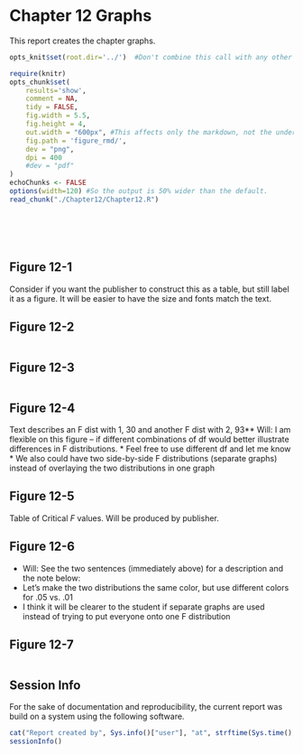 Chapter 12 Graphs
=================================================
This report creates the chapter graphs.

<!--  Set the working directory to the repository's base directory; this assumes the report is nested inside of only one directory.-->
```r
opts_knit$set(root.dir='../')  #Don't combine this call with any other chunk -especially one that uses file paths.
```

<!-- Set the report-wide options, and point to the external code file. -->
```r
require(knitr)
opts_chunk$set(
    results='show', 
    comment = NA, 
    tidy = FALSE,
    fig.width = 5.5, 
    fig.height = 4, 
    out.width = "600px", #This affects only the markdown, not the underlying png file.  The height will be scaled appropriately.
    fig.path = 'figure_rmd/',     
    dev = "png",
    dpi = 400
    #dev = "pdf"
)
echoChunks <- FALSE
options(width=120) #So the output is 50% wider than the default.
read_chunk("./Chapter12/Chapter12.R") 
```
<!-- Load the packages.  Suppress the output when loading packages. --> 
```r
```

<!-- Load any Global functions and variables declared in the R file.  Suppress the output. --> 
```r
```

<!-- Declare any global functions specific to a Rmd output.  Suppress the output. --> 
```r
```

<!-- Load the datasets. -->
```r
```

<!-- Tweak the datasets. -->
```r
```

## Figure 12-1
Consider if you want the publisher to construct this as a table, but still label it as a figure.  It will be easier to have the size and fonts match the text.

## Figure 12-2
```r
```

## Figure 12-3
```r
```

## Figure 12-4
Text describes an F dist with 1, 30 and another F dist with 2, 93***
 * Will: I am flexible on this figure – if different combinations of df would better illustrate differences in F distributions.
 * Feel free to use different df and let me know
 * We also could have two side-by-side F distributions (separate graphs) instead of overlaying the two distributions in one graph

## Figure 12-5
Table of Critical *F* values.  Will be produced by publisher.

## Figure 12-6
 * Will:  See the two sentences (immediately above) for a description and the note below:
 * Let’s make the two distributions the same color, but use different colors for .05 vs. .01
 * I think it will be clearer to the student if separate graphs are used instead of trying to put everyone onto one F distribution

## Figure 12-7
```r
```





## Session Info
For the sake of documentation and reproducibility, the current report was build on a system using the following software.

```r
cat("Report created by", Sys.info()["user"], "at", strftime(Sys.time(), "%F, %T %z"))
sessionInfo()
```
